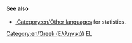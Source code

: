 {{en/Bilingual box| El
| ''Αυτή η σελίδα περιέχει μια λίστα για ένα ευρύ φάσμα '''άρθρων στα Ελληνικά''' στο OpenTTTD Wiki. <br/>Άρθρα με το πρότυπο {{en/s|Other_languages}}  με τη παράμετρο '' '''<code><nowiki>language_page=el</nowiki></code>''' '' αυτόματα έχουν σύνδεσμο σε αυτή τη σελίδα.''
| ''This page provides an index for a wide range of '''articles in Greek''' in OpenTTD Wiki.<br/>Articles with {{en/s|Other_languages}} template with'' '''<code><nowiki>language_page=el</nowiki></code>''' ''parameter automatically link here.''
}}

====See also====
*[[:Category:en/Other languages]] for statistics.

[[Category:en/Greek (Ελληνικά)]][[Category:en/Articles in other languages|EL]]